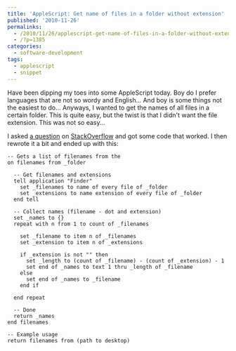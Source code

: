 ---
title: 'AppleScript: Get name of files in a folder without extension'
published: '2010-11-26'
permalinks:
  - /2010/11/26/applescript-get-name-of-files-in-a-folder-without-extension/
  - /?p=1385
categories:
  - software-development
tags:
  - applescript
  - snippet
---

Have been dipping my toes into some AppleScript today. Boy do I prefer languages that are not so wordy and English... And boy is some things not the easiest to do... Anyways, I wanted to get the names of all files in a certain folder. This is quite easy, but the twist is that I didn't want the file extension. This was not so easy...

I asked [a question](http://stackoverflow.com/q/4278704/39321) on [StackOverflow](http://stackoverflow.com) and got some code that worked. I then rewrote it a bit and ended up with this:

```applescript
-- Gets a list of filenames from the
on filenames from _folder

  -- Get filenames and extensions
  tell application "Finder"
    set _filenames to name of every file of _folder
    set _extensions to name extension of every file of _folder
  end tell

  -- Collect names (filename - dot and extension)
  set _names to {}
  repeat with n from 1 to count of _filenames

    set _filename to item n of _filenames
    set _extension to item n of _extensions

    if _extension is not "" then
      set _length to (count of _filename) - (count of _extension) - 1
      set end of _names to text 1 thru _length of _filename
    else
      set end of _names to _filename
    end if

  end repeat

  -- Done
  return _names
end filenames

-- Example usage
return filenames from (path to desktop)
```
